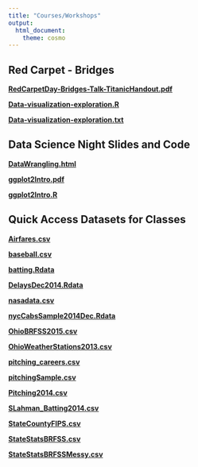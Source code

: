 ```yaml
---
title: "Courses/Workshops"
output: 
  html_document:
    theme: cosmo
---
```


## Red Carpet - Bridges 

 **[RedCarpetDay-Bridges-Talk-TitanicHandout.pdf](documents/RedCarpetDay-Bridges-Talk-TitanicHandout.pdf)**

 **[Data-visualization-exploration.R](documents/Data-visualization-exploration.R)**

 **[Data-visualization-exploration.txt](documents/Data-visualization-exploration.txt)**

## Data Science Night Slides and Code

 **[DataWrangling.html](documents/DataWrangling.html)**

 **[ggplot2Intro.pdf](documents/ggplot2Intro.pdf)**

 **[ggplot2Intro.R](documents/ggplot2Intro.R)**
 
## Quick Access Datasets for Classes

 **[Airfares.csv](documents/Airfares.csv)**

 **[baseball.csv](documents/baseball.csv)**
 
 **[batting.Rdata](documents/batting.Rdata)**

 **[DelaysDec2014.Rdata](documents/DelaysDec2014.Rdata)**

 **[nasadata.csv](documents/nasadata.csv)**

 **[nycCabsSample2014Dec.Rdata](documents/nycCabsSample2014Dec.Rdata)**

 **[OhioBRFSS2015.csv](documents/OhioBRFSS2015.csv)**

 **[OhioWeatherStations2013.csv](documents/OhioWeatherStations2013.csv)**
 
 **[pitching_careers.csv](documents/pitching_careers.csv)**

 **[pitchingSample.csv](documents/pitchingSample.csv)**

 **[Pitching2014.csv](documents/Pitching2014.csv)**

 **[SLahman_Batting2014.csv](documents/SLahman_Batting2014.csv)**

 **[StateCountyFIPS.csv](documents/StateCountyFIPS.csv)**

 **[StateStatsBRFSS.csv](documents/StateStatsBRFSS.csv)**

 **[StateStatsBRFSSMessy.csv](documents/StateStatsBRFSSMessy.csv)**